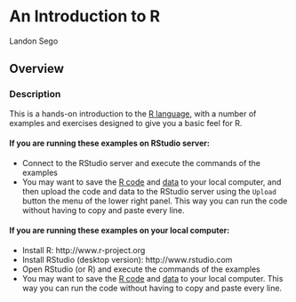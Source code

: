 # An Introduction to R #

Landon Sego

## Overview ##

### Description ###

This is a hands-on introduction to the [R language](http://www.R-project.org), with a number of examples and exercises designed to
give you a basic feel for R.

#### If you are running these examples on RStudio server:

- Connect to the RStudio server and execute the commands of the examples
- You may want to save the [R code](#r-code) and [data](#data) to your local computer, and then 
upload the code and data to the RStudio server using the `Upload` button the menu of the lower right panel. This way you can run the code without having to copy and paste every line.

#### If you are running these examples on your local computer:

- Install R: http://www.r-project.org
- Install RStudio (desktop version): http://www.rstudio.com
- Open RStudio (or R) and execute the commands of the examples
- You may want to save the [R code](#r-code) and [data](#data) to your local computer. This way you can
 run the code without having to copy and paste every line.
